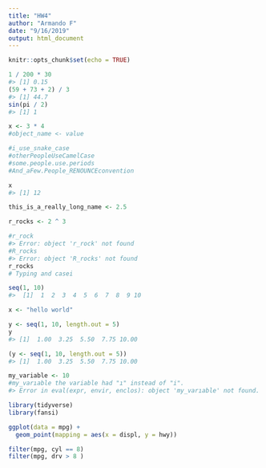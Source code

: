 ```yaml
---
title: "HW4"
author: "Armando F"
date: "9/16/2019"
output: html_document
---
```


```r
knitr::opts_chunk$set(echo = TRUE)
```

```r
1 / 200 * 30
#> [1] 0.15
(59 + 73 + 2) / 3
#> [1] 44.7
sin(pi / 2)
#> [1] 1
```

```r
x <- 3 * 4
#object_name <- value
```


```r
#i_use_snake_case
#otherPeopleUseCamelCase
#some.people.use.periods
#And_aFew.People_RENOUNCEconvention
```

```r
x
#> [1] 12
```

```r
this_is_a_really_long_name <- 2.5
```

```r
r_rocks <- 2 ^ 3
```

```r
#r_rock
#> Error: object 'r_rock' not found
#R_rocks
#> Error: object 'R_rocks' not found
r_rocks
# Typing and casei 
```

```r
seq(1, 10)
#>  [1]  1  2  3  4  5  6  7  8  9 10
```

```r
x <- "hello world"
```

```r
y <- seq(1, 10, length.out = 5)
y
#> [1]  1.00  3.25  5.50  7.75 10.00
```

```r
(y <- seq(1, 10, length.out = 5))
#> [1]  1.00  3.25  5.50  7.75 10.00
```

```r
my_variable <- 10
#my_varıable the variable had "ı" instead of "i".
#> Error in eval(expr, envir, enclos): object 'my_varıable' not found.
```

```r
library(tidyverse)
library(fansi)

ggplot(data = mpg) + 
  geom_point(mapping = aes(x = displ, y = hwy))

filter(mpg, cyl == 8)
filter(mpg, drv > 8 )
```

